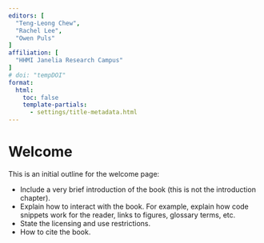 ```yaml
---
editors: [
  "Teng-Leong Chew",
  "Rachel Lee",
  "Owen Puls"
]
affiliation: [
  "HHMI Janelia Research Campus"
]
# doi: "tempDOI"
format:
  html:
    toc: false
    template-partials:
      - settings/title-metadata.html
---
```


# Welcome {.unnumbered}

This is an initial outline for the welcome page:

- Include a very brief introduction of the book (this is not the introduction chapter).
- Explain how to interact with the book. For example, explain how code snippets work for the reader, links to figures, glossary terms, etc.
- State the licensing and use restrictions.
- How to cite the book.
